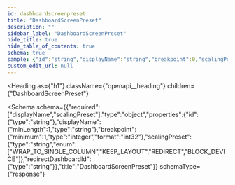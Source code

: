 ```yaml
---
id: dashboardscreenpreset
title: "DashboardScreenPreset"
description: ""
sidebar_label: "DashboardScreenPreset"
hide_title: true
hide_table_of_contents: true
schema: true
sample: {"id":"string","displayName":"string","breakpoint":0,"scalingPreset":"WRAP_TO_SINGLE_COLUMN","redirectDashboardId":"string"}
custom_edit_url: null
---
```



<Heading
  as={"h1"}
  className={"openapi__heading"}
  children={"DashboardScreenPreset"}
>
</Heading>





<Schema
  schema={{"required":["displayName","scalingPreset"],"type":"object","properties":{"id":{"type":"string"},"displayName":{"minLength":1,"type":"string"},"breakpoint":{"minimum":1,"type":"integer","format":"int32"},"scalingPreset":{"type":"string","enum":["WRAP_TO_SINGLE_COLUMN","KEEP_LAYOUT","REDIRECT","BLOCK_DEVICE"]},"redirectDashboardId":{"type":"string"}},"title":"DashboardScreenPreset"}}
  schemaType={"response"}
>
  
</Schema>
            